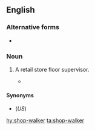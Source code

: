 ==English==

===Alternative forms===
* {{l|en|shopwalker}}

===Noun===
{{en-noun}}

# {{lb|en|British}} A retail store floor supervisor.
#* {{quote-book|year=1981|author=[[w:P. L. Travers|P. L. Travers]]|title=[[w:Mary Poppins|Mary Poppins]]|edition=revised|edition|chapter=11|passage=The '''shop-walkers''' behaved curiously, too.}}

====Synonyms====
* {{l|en|floorwalker}} (''US'')

[[hy:shop-walker]]
[[ta:shop-walker]]